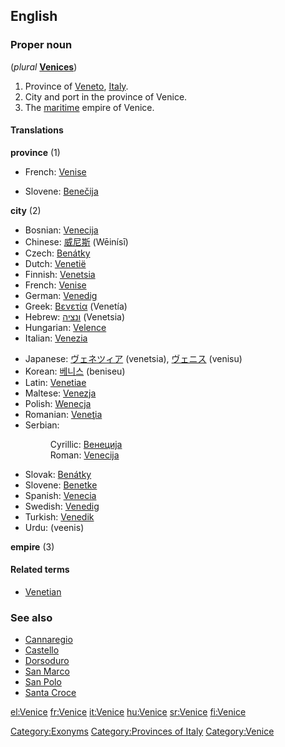 ==English==
{{wikipedia}}

===Proper noun===
{{en-proper noun}} (''plural'' '''[[Venices]]''')

# Province of [[Veneto]], [[Italy]].
# City and port in the province of Venice.
# The [[maritime]] empire of Venice.

====Translations====
'''province''' (1)
{{top}}
* French: [[Venise]]
{{mid}}
* Slovene: [[Benečija]] {{f}}
{{bottom}}

'''city''' (2)
{{top}}
* Bosnian: [[Venecija]] {{f}}
* Chinese: [[威尼斯]] (Wēinísī)
* Czech: [[Benátky]] {{f|p}}
* Dutch: [[Venetië]]
* Finnish: [[Venetsia]]
* French: [[Venise]]
* German: [[Venedig]] {{n}}
* Greek: [[Βενετία]] (Venetía) {{f}}
* Hebrew: [[ונציה]] (Venetsia)
* Hungarian: [[Velence]]
* Italian: [[Venezia]] {{f}}
{{mid}}
* Japanese: [[ヴェネツィア]] (venetsia), [[ヴェニス]] (venisu)
* Korean: [[베니스]] (beniseu)
* Latin: [[Venetiae]] {{f|p}}
* Maltese: [[Venezja]]
* Polish: [[Wenecja]] {{f}}
* Romanian: [[Veneţia]]
* Serbian:
*: Cyrillic: [[Венеција]] {{f}}
*: Roman: [[Venecija#Serbian|Venecija]] {{f}}
* Slovak: [[Benátky#Slovak|Benátky]] {{f|p}}
* Slovene: [[Benetke]] {{f|p}}
* Spanish: [[Venecia]]
* Swedish: [[Venedig]]
* Turkish: [[Venedik]]
* Urdu: {{ur-Arab|[[وینس]]}} (veenis) {{m}}
{{bottom}}

'''empire''' (3)
{{top}}
{{mid}}
{{bottom}}

====Related terms====
* [[Venetian]]

===See also===
* [[Cannaregio]]
* [[Castello]]
* [[Dorsoduro]]
* [[San Marco]]
* [[San Polo]]
* [[Santa Croce]]

[[Category:Exonyms]]
[[Category:Provinces of Italy]]
[[Category:Venice]]

[[el:Venice]]
[[fr:Venice]]
[[it:Venice]]
[[hu:Venice]]
[[sr:Venice]]
[[fi:Venice]]